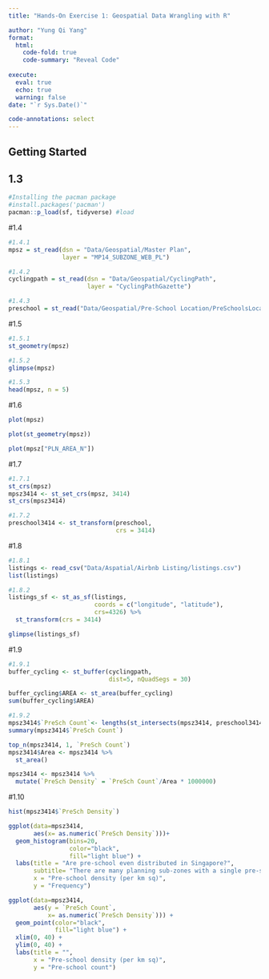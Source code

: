 ```yaml
---
title: "Hands-On Exercise 1: Geospatial Data Wrangling with R"

author: "Yung Qi Yang"
format: 
  html:
    code-fold: true
    code-summary: "Reveal Code"
    
execute: 
  eval: true
  echo: true
  warning: false
date: "`r Sys.Date()`"

code-annotations: select
---
```


## Getting Started

## 1.3

```r

#Installing the pacman package
#install.packages('pacman')
pacman::p_load(sf, tidyverse) #load

```

#1.4

```r

#1.4.1
mpsz = st_read(dsn = "Data/Geospatial/Master Plan", 
               layer = "MP14_SUBZONE_WEB_PL")

#1.4.2
cyclingpath = st_read(dsn = "Data/Geospatial/CyclingPath", 
                      layer = "CyclingPathGazette")

#1.4.3
preschool = st_read("Data/Geospatial/Pre-School Location/PreSchoolsLocation.kml")

```

#1.5

```r

#1.5.1
st_geometry(mpsz)

#1.5.2
glimpse(mpsz)

#1.5.3
head(mpsz, n = 5)

```

#1.6

```r


plot(mpsz)

plot(st_geometry(mpsz))

plot(mpsz["PLN_AREA_N"])

```

#1.7

```r

#1.7.1
st_crs(mpsz)
mpsz3414 <- st_set_crs(mpsz, 3414)
st_crs(mpsz3414)

#1.7.2
preschool3414 <- st_transform(preschool, 
                              crs = 3414)

```

#1.8

```r

#1.8.1
listings <- read_csv("Data/Aspatial/Airbnb Listing/listings.csv")
list(listings)

#1.8.2
listings_sf <- st_as_sf(listings, 
                        coords = c("longitude", "latitude"), 
                        crs=4326) %>%
  st_transform(crs = 3414)

glimpse(listings_sf)

```

#1.9

```r

#1.9.1
buffer_cycling <- st_buffer(cyclingpath, 
                            dist=5, nQuadSegs = 30)

buffer_cycling$AREA <- st_area(buffer_cycling)
sum(buffer_cycling$AREA)

#1.9.2
mpsz3414$`PreSch Count`<- lengths(st_intersects(mpsz3414, preschool3414))
summary(mpsz3414$`PreSch Count`)

top_n(mpsz3414, 1, `PreSch Count`)
mpsz3414$Area <- mpsz3414 %>% 
  st_area()

mpsz3414 <- mpsz3414 %>% 
  mutate(`PreSch Density` = `PreSch Count`/Area * 1000000)

```

#1.10

```r

hist(mpsz3414$`PreSch Density`)

ggplot(data=mpsz3414, 
       aes(x= as.numeric(`PreSch Density`)))+
  geom_histogram(bins=20, 
                 color="black", 
                 fill="light blue") + 
  labs(title = "Are pre-school even distributed in Singapore?",
       subtitle= "There are many planning sub-zones with a single pre-school, on the other hand, \nthere are two planning sub-zones with at least 20 pre-schools", 
       x = "Pre-school density (per km sq)", 
       y = "Frequency")

ggplot(data=mpsz3414, 
       aes(y = `PreSch Count`, 
           x= as.numeric(`PreSch Density`))) + 
  geom_point(color="black", 
             fill="light blue") + 
  xlim(0, 40) + 
  ylim(0, 40) +
  labs(title = "", 
       x = "Pre-school density (per km sq)", 
       y = "Pre-school count")

```
